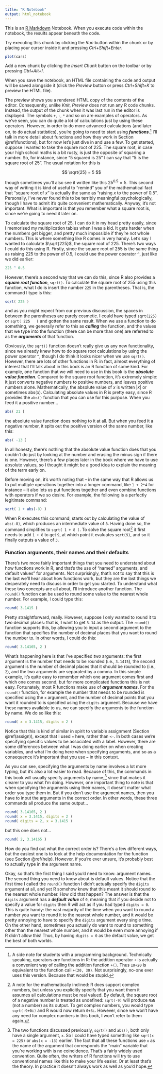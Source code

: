 ```yaml
---
title: "R Notebook"
output: html_notebook
---
```


This is an [R Markdown](http://rmarkdown.rstudio.com) Notebook. When you execute code within the notebook, the results appear beneath the code. 

Try executing this chunk by clicking the *Run* button within the chunk or by placing your cursor inside it and pressing *Ctrl+Shift+Enter*. 

```r
plot(cars)
```

Add a new chunk by clicking the *Insert Chunk* button on the toolbar or by pressing *Ctrl+Alt+I*.

When you save the notebook, an HTML file containing the code and output will be saved alongside it (click the *Preview* button or press *Ctrl+Shift+K* to preview the HTML file).

The preview shows you a rendered HTML copy of the contents of the editor. Consequently, unlike *Knit*, *Preview* does not run any R code chunks. Instead, the output of the chunk when it was last run in the editor is displayed.
The symbols `+`, `-`, `*` and so on are examples of operators. As we've seen, you can do quite a lot of calculations just by using these operators. However, in order to do more advanced calculations (and later on, to do actual statistics), you're going to need to start using **_functions_**.^[A side note for students with a programming background. Technically speaking, operators *are* functions in R: the addition operator `+` is actually a convenient way of calling the addition function ``+()``. Thus `10+20` is equivalent to the function call `+(20, 30)`. Not surprisingly, no-one ever uses this version. Because that would be stupid.] I'll talk in more detail about functions and how they work in Section \@ref(functions), but for now let's just dive in and use a few. To get started, suppose I wanted to take the square root of 225. The  square root, in case your high school maths is a bit rusty, is just the opposite of squaring a number. So, for instance, since "5 squared is 25" I can say that "5 is the square root of 25". The usual notation for this is 

$$
\sqrt{25} = 5
$$

though sometimes you'll also see it written like this
$25^{0.5} = 5.$
This second way of writing it is kind of useful to "remind" you of the mathematical fact that "square root of $x$" is actually the same as "raising $x$ to the power of 0.5". Personally, I've never found this to be terribly meaningful psychologically, though I have to admit it's quite convenient mathematically. Anyway, it's not important. What is important is that you remember what a square root is, since we're going to need it later on.

To calculate the square root of 25, I can do it in my head pretty easily, since I memorised my multiplication tables when I was a kid. It gets harder when the numbers get bigger, and pretty much impossible if they're not whole numbers. This is where something like R comes in very handy. Let's say I wanted to calculate $\sqrt{225}$, the square root of 225. There's two ways I could do this using R. Firstly, since the square root of 255 is the same thing as raising 225 to the power of 0.5, I could use the power operator `^`, just like we did earlier:

```r
225 ^ 0.5
```

However, there's a second way that we can do this, since R also provides a ***square root function***, `sqrt()`. To calculate the square root of 255 using this function, what I do is insert the number `225` in the parentheses. That is, the command I type is this:

```r
sqrt( 225 )
```

and as you might expect from our previous discussion, the spaces in between the parentheses are purely cosmetic. I could have typed `sqrt(225)` or `sqrt( 225   )` and gotten the same result. When we use a function to do something, we generally refer to this as **_calling_** the function, and the values that we type into the function (there can be more than one) are referred to as the **_arguments_** of that function. 

Obviously, the `sqrt()` function doesn't really give us any new functionality, since we already knew how to do square root calculations by using the power operator `^`, though I do think it looks nicer when we use `sqrt()`. However, there are lots of other functions in R: in fact, almost everything of interest that I'll talk about in this book is an R function of some kind. For example, one function that we will need to use in this book is the ***absolute value function***. Compared to the square root function, it's extremely simple: it just converts negative numbers to positive numbers, and leaves positive numbers alone. Mathematically, the absolute value of $x$ is written $|x|$ or sometimes $\mbox{abs}(x)$. Calculating absolute values in R is pretty easy, since R provides the `abs()` function that you can use for this purpose. When you feed it a positive number...
```r
abs( 21 )
```
the absolute value function does nothing to it at all. But when you feed it a negative number, it spits out the positive version of the same number, like this:

```r
abs( -13 )
```

In all honesty, there's nothing that the absolute value function does that you couldn't do just by looking at the number and erasing the minus sign if there is one. However, there's a few places later in the book where we have to use absolute values, so I thought it might be a good idea to explain the meaning of the term early on.


Before moving on, it's worth noting that -- in the same way that R allows us to put multiple operations together into a longer command, like `1 + 2*4` for instance -- it also lets us put functions together and even combine functions with operators if we so desire. For example, the following is a perfectly legitimate command:

```r
sqrt( 1 + abs(-8) )
```

When R executes this command, starts out by calculating the value of `abs(-8)`, which produces an intermediate value of `8`. Having done so, the command simplifies to `sqrt( 1 + 8 )`. To solve the square root^[A note for the mathematically inclined: R does support complex numbers, but unless you explicitly specify that you want them it assumes all calculations must be real valued. By default, the square root of a negative number is treated as undefined: `sqrt(-9)` will produce `NaN` (not a number) as its output. To get complex numbers, you would type `sqrt(-9+0i)`  and R would now return `0+3i`. However, since we won't have any need for complex numbers in this book, I won't refer to them again.] it first needs to add `1 + 8` to get `9`, at which point it evaluates `sqrt(9)`, and so it finally outputs a value of `3`.



### Function arguments, their names and their defaults{#functionarguments}

There's two more fairly important things that you need to understand about how functions work in R, and that's the use of "named" arguments, and default values" for arguments. Not surprisingly, that's not to say that this is the last we'll hear about how functions work, but they are the last things we desperately need to discuss in order to get you started. To understand what these two concepts are all about, I'll introduce another function. The `round()` function can be used to round some value to the nearest whole number. For example, I could type this:

```r
round( 3.1415 )
```
Pretty straightforward, really. However, suppose I only wanted to round it to two decimal places: that is, I want to get `3.14` as the output. The `round()` function supports this, by allowing you to input a second argument to the function that specifies the number of decimal places that you want to round the number to. In other words, I could do this: 

```r
round( 3.14165, 2 )
```

What's happening here is that I've specified *two* arguments: the first argument is the number that needs to be rounded (i.e., `3.1415`), the second argument is the number of decimal places that it should be rounded to (i.e., `2`), and the two arguments are separated by a comma. In this simple example, it's quite easy to remember which one argument comes first and which one comes second, but for more complicated functions this is not easy. Fortunately, most R functions make use of ***argument names***. For the `round()` function, for example the number that needs to be rounded is specified using the `x` argument, and the number of decimal points that you want it rounded to is specified using the `digits` argument. Because we have these names available to us, we can specify the arguments to the function by name. We do so like this:
```r
round( x = 3.1415, digits = 2 )
```

Notice that this is kind of similar in spirit to variable assignment (Section \@ref(assign)), except that I used `=` here, rather than `<-`. In both cases we're specifying specific values to be associated with a label. However, there are some differences between what I was doing earlier on when creating variables, and what I'm doing here when specifying arguments, and so as a consequence it's important that you use `=` in this context.


As you can see, specifying the arguments by name involves a lot more typing, but it's also a lot easier to read. Because of this, the commands in this book will usually specify arguments by name,^[The two functions discussed previously, `sqrt()` and `abs()`, both only have a single argument, `x`. So I could have typed something like `sqrt(x = 225)` or `abs(x = -13)` earlier. The fact that all these functions use `x` as the name of the argument that corresponds the "main" variable that you're working with is no coincidence. That's a fairly widely used convention. Quite often, the writers of R functions will try to use conventional names like this to make your life easier. Or at least that's the theory. In practice it doesn't always work as well as you'd hope.] since that makes it clearer to you what I'm doing. However, one important thing to note is that when specifying the arguments using their names, it doesn't matter what order you type them in. But if you don't use the argument names, then you have to input the arguments in the correct order. In other words, these three commands all produce the same output...

```r
round( 3.14165, 2 )
round( x = 3.1415, digits = 2 )
round( digits = 2, x = 3.1415 )
```

but this one does not...

```r
round( 2, 3.14165 )
```

How do you find out what the correct order is? There's a few different ways, but the easiest one is to look at the help documentation for the function (see Section \@ref(help). However, if you're ever unsure, it's probably best to actually type in the argument name.

Okay, so that's the first thing I said you'd need to know: argument names. The second thing you need to know about is default values. Notice that the first time I called the `round()` function I didn't actually specify the `digits` argument at all, and yet R somehow knew that this meant it should round to the nearest whole number. How did that happen? The answer is that the `digits` argument has a ***default value*** of `0`, meaning that if you decide not to specify a value for `digits` then R will act as if you had typed `digits = 0`. This is quite handy: the vast majority of the time when you want to round a number you want to round it to the nearest whole number, and it would be pretty annoying to have to specify the `digits` argument every single time. On the other hand, sometimes you actually do want to round to something other than the nearest whole number, and it would be even more annoying if R didn't allow this! Thus, by having `digits = 0` as the default value, we get the best of both worlds.
